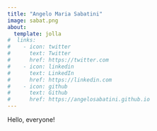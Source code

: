 ```yaml
---
title: "Angelo Maria Sabatini"
image: sabat.png
about:
  template: jolla
#  links:
#    - icon: twitter
#      text: Twitter
#      href: https://twitter.com
#    - icon: linkedin
#      text: LinkedIn
#      href: https://linkedin.com
#    - icon: github
#      text: Github
#      href: https://angelosabatini.github.io
---
```


Hello, everyone!
